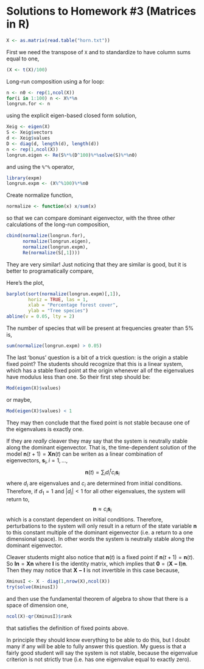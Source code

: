 Solutions to Homework #3 (Matrices in R)
========================================================

```r
X <- as.matrix(read.table("horn.txt"))
```
First we need the transpose of `X` and  to standardize to have column sums equal to one,
```r
(X <- t(X)/100)
```

Long-run composition using a for loop:
```r
n <- n0 <- rep(1,ncol(X))
for(i in 1:100) n <- X%*%n
longrun.for <- n
```
using the explicit eigen-based closed form solution,
```r
Xeig <- eigen(X)
S <- Xeig$vectors
d <- Xeig$values
D <- diag(d, length(d), length(d))
n <- rep(1,ncol(X))
longrun.eigen <- Re(S%*%(D^100)%*%solve(S)%*%n0)
```
and using the `%^%` operator,
```r
library(expm)
longrun.expm <- (X%^%100)%*%n0
```

Create normalize function,
```r
normalize <- function(x) x/sum(x)
```
so that we can compare dominant eigenvector, with the three other calculations of the long-run composition,
```r
cbind(normalize(longrun.for),
      normalize(longrun.eigen),
      normalize(longrun.expm), 
      Re(normalize(S[,1])))
```
They are very similar!  Just noticing that they are similar is good, but it is better to programatically compare,


Here's the plot,
```r
barplot(sort(normalize(longrun.expm)[,1]),
        horiz = TRUE, las = 1,
        xlab = "Percentage forest cover",
        ylab = "Tree species")
abline(v = 0.05, lty = 2)
```

The number of species that will be present at frequencies greater than 5% is,
```r
sum(normalize(longrun.expm) > 0.05)
```

The last 'bonus' question is a bit of a trick question: is the origin a stable fixed point? The students should recognize that this is a linear system, which has a stable fixed point at the origin whenever all of the eigenvalues have modulus less than one. So their first step should be:
```r
Mod(eigen(X)$values)
```
or maybe,
```r
Mod(eigen(X)$values) < 1
```
They may then conclude that the fixed point is not stable because one of the eigenvalues is exactly one.

If they are *really* cleaver they may say that the system is neutrally stable along the dominant eigenvector. That is, the time-dependent solution of the model $\mathbf{n}(t+1) = \mathbf{Xn}(t)$ can be writen as a linear combination of eigenvectors, $\mathbf{s}_i, i = 1,...$,
$$\mathbf{n}(t) = \sum_i d_i^t c_i \mathbf{s}_i$$
where $d_i$ are eigenvalues and $c_i$ are determined from initial conditions. Therefore, if $d_1 = 1$ and $|d_i|<1$ for all other eigenvalues, the system will return to,
$$\mathbf{n} \approx c_i \mathbf{s}_i$$
which is a constant dependent on initial conditions. Therefore, perturbations to the system will only result in a return of the state variable $\mathbf{n}$ to this constant multiple of the dominant eigenvector (i.e. a return to a one dimensional space). In other words the system is neutrally stable along the dominant eigenvector.

Cleaver students might also notice that $\mathbf{n}(t)$ is a fixed point if 
$\mathbf{n}(t+1) = \mathbf{n}(t)$.
So 
$\mathbf{In} = \mathbf{Xn}$
where $\mathbf{I}$ is the identity matrix, which implies that 
$\mathbf{0} = (\mathbf{X-I})\mathbf{n}$.
Then they may notice that $\mathbf{X-I}$ is not invertible in this case because,
```r
XminusI <- X - diag(1,nrow(X),ncol(X))
try(solve(XminusI))
```
and then use the fundamental theorem of algebra to show that there is a space of dimension one,
```r
ncol(X)-qr(XminusI)$rank
```
that satisfies the definition of fixed points above.

In principle they should know everything to be able to do this, but I doubt many if any will be able to fully answer this question. My guess is that a fairly good student will say the system is not stable, because the eigenvalue criterion is not strictly true (i.e. has one eigenvalue equal to exactly zero).